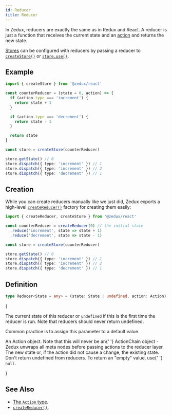 ```yaml
---
id: Reducer
title: Reducer
---
```



In Zedux, reducers are exactly the same as in Redux and React. A reducer is just a function that receives the current state and an [action](Action) and returns the new state.

[Stores](../classes/Store) can be configured with reducers by passing a reducer to [`createStore()`](../factories/createStore) or [`store.use()`](../classes/Store#use).

## Example

```ts
import { createStore } from '@zedux/react'

const counterReducer = (state = 0, action) => {
  if (action.type === 'increment') {
    return state + 1
  }

  if (action.type === 'decrement') {
    return state - 1
  }

  return state
}

const store = createStore(counterReducer)

store.getState() // 0
store.dispatch({ type: 'increment' }) // 1
store.dispatch({ type: 'increment' }) // 2
store.dispatch({ type: 'decrement' }) // 1
```

## Creation

While you can create reducers manually like we just did, Zedux exports a high-level [`createReducer()`](../factories/createReducer) factory for creating them easily:

```ts
import { createReducer, createStore } from '@zedux/react'

const counterReducer = createReducer(0) // the initial state
  .reduce('increment', state => state + 1)
  .reduce('decrement', state => state - 1)

const store = createStore(counterReducer)

store.getState() // 0
store.dispatch({ type: 'increment' }) // 1
store.dispatch({ type: 'increment' }) // 2
store.dispatch({ type: 'decrement' }) // 1
```

## Definition

```ts
type Reducer<State = any> = (state: State | undefined, action: Action) => State
```

{<Legend>
  <Item name="state">
    <p>
      The current state of this reducer or <code>undefined</code> if this is the
      first time the reducer is run. Note that reducers should never return
      undefined.
    </p>
    <p>Common practice is to assign this parameter to a default value.</p>
  </Item>
  <Item name="action">
    An <Link to="Action">Action</Link> object. Note that this will never be an{' '}
    <Link to="ActionChain">ActionChain</Link> object - Zedux unwraps all meta
    nodes before passing actions to the reducer layer.
  </Item>
  <Item name="Returns">
    The new state or, if the action did not cause a change, the existing state.
    Don't return undefined from reducers. To return an "empty" value, use{' '}
    <code>null</code>.
  </Item>
</Legend>}

## See Also

- [The `Action` type](Action).
- [`createReducer()`](../factories/createReducer).

